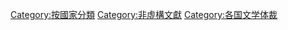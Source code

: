 {{Categories by country|nocat}}
[[Category:按國家分類|Category:按國家分類]]
[[Category:非虛構文獻|Category:非虛構文獻]]
[[Category:各国文学体裁|Category:各国文学体裁]]